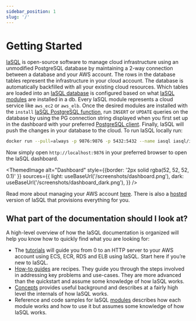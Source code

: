 ```yaml
---
sidebar_position: 1
slug: '/'
---
```


# Getting Started

[IaSQL](https://iasql.com) is open-source software to manage cloud infrastructure using an unmodified PostgreSQL database by maintaining a 2-way connection between a database and your AWS account. The rows in the database tables represent the infrastructure in your cloud account. The database is automatically backfilled with all your existing cloud resources. Which tables are loaded into an [IaSQL database](./concepts/db.md) is configured based on what [IaSQL modules](./concepts/module.md) are installed in a db. Every IaSQL module represents a cloud service like `aws_ec2` or `aws_elb`. Once the desired modules are installed with the `install` [IaSQL PostgreSQL function](./modules/builtin/iasql_functions.md), run `INSERT` or `UPDATE` queries on the database by using the PG connection string displayed when you first set up in the dashboard with your preferred [PostgreSQL client](./how-to/postgres.mdx). Finally, IaSQL will push the changes in your database to the cloud. To run IaSQL locally run:

```bash
docker run --pull=always -p 9876:9876 -p 5432:5432 --name iasql iasql/iasql
```

Now simply open `http://localhost:9876` in your preferred browser to open the IaSQL dashboard.


<ThemedImage
  alt="Dashboard"
  style={{border: '2px solid rgba(52, 52, 52, 0.1)' }}
  sources={{
    light: useBaseUrl('/screenshots/dashboard.png'),
    dark: useBaseUrl('/screenshots/dashboard_dark.png'),
  }}
/>

Read more about managing your AWS account [here](./how-to/aws.mdx). There is also a [hosted](/hosted) version of IaSQL that provisions everything for you.

## What part of the documentation should I look at?

A high-level overview of how the IaSQL documentation is organized will help you know how to quickly find what you are looking for:

- The [tutorials](/blog/tags/tutorial/) will guide you from 0 to an HTTP server to your AWS account using ECS, ECR, RDS and ELB using IaSQL. Start here if you’re new to IaSQL.
- [How-to guides](./how-to/postgres.mdx) are recipes. They guide you through the steps involved in addressing key problems and use-cases. They are more advanced than the quickstart and assume some knowledge of how IaSQL works.
- [Concepts](./concepts/db.md) provides useful background and describes at a fairly high level the internals of how IaSQL works.
- Reference and code samples for IaSQL [modules](./modules/) describes how each module works and how to use it but assumes some knowledge of how IaSQL works.

